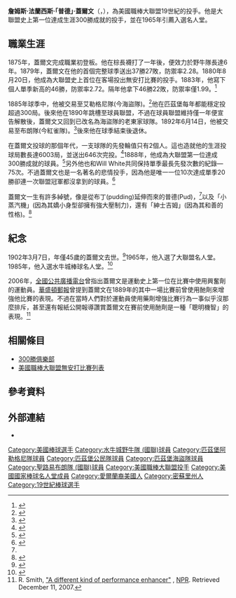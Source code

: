 {{Infobox baseball biography
|name        = 普德·蓋爾文<br/>Pud Galvin
|image       = PudGalvin.jpg
|image_size  =
|caption     = 1887年的蓋爾文
|position    = [[投手|投手]]
|bats        = 右
|throws      = 右
|birth_date  = {{Birth date|1856|12|25|}}
|birth_place = {{USA}}[[密蘇里州|密蘇里州]][[聖路易|聖路易]]
|death_date  = {{Death date and age|1902|3|7|1856|12|25}}
|death_place = {{USA}}[[賓夕法尼亞州|賓夕法尼亞州]][[匹茲堡|匹茲堡]]
|debutleague = 美國職棒大聯盟
|debutdate   = 5月22日
|debutyear   = 1875年
|debutteam   = 聖路易棕長襪
|finalleague = 美國職棒大聯盟
|finaldate   = 8月2日
|finalyear   = 1892年
|finalteam   = 聖路易布朗
|statleague  = 美國職棒大聯盟
|stat1label  = 勝敗投數
|stat1value  = 365–310
|stat2label  = [[防禦率|防禦率]]
|stat2value  = 2.85
|stat3label  = [[三振|三振]]
|stat3value  = 1807
|teams=
* 聖路易棕長襪 ({{mlby|1875}})
* [[水牛城野牛_(國家聯盟)|水牛城野牛]] ({{mlby|1879}}–{{mlby|1885}})
* [[匹茲堡阿勒格尼|匹茲堡阿勒格尼]] ({{mlby|1885}}–{{mlby|1889}})
* 匹茲堡公民 ({{mlby|1890}})
* [[匹茲堡海盜|匹茲堡海盜]] ({{mlby|1891}}–{{mlby|1892}})
* [[聖路易紅雀|聖路易布朗]] ({{mlby|1875}})
|highlights=
* 生涯投出兩場無安打比賽 (1880,1884)
* 大聯盟首位達成生涯300勝的投手
|hoflink  = 美國國家棒球名人堂暨博物館
|hoftype  = 美國棒球名人堂
|hofdate  = 1965年
|hofvote  = 
|hofmethod= 名人堂資深委員會
}}
'''詹姆斯·法蘭西斯·「普德」·蓋爾文'''（{{lang-en|James Francis "Pud" Galvin}}，{{bd|1856年|12月25日|1902年|3月7日|}}），為美國職棒大聯盟19世紀的投手。他是大聯盟史上第一位達成生涯300勝成就的投手，並在1965年引薦入選名人堂。
==職業生涯==
1875年，蓋爾文完成職業初登板。他在棕長襪打了一年後，便效力於野牛隊長達6年。1879年，蓋爾文在他的首個完整球季送出37勝27敗，防禦率2.28。1880年8月20日，他成為大聯盟史上首位在客場投出無安打比賽的投手。1883年，他寫下個人單季新高的46勝，防禦率2.72。隔年他拿下46勝22敗，防禦率僅1.99。<ref>{{Cite web |url=https://books.google.com/books?id=gVFjDwAAQBAJ&pg=PA639&lpg=PA639&dq=pud+galvin+46+22&source=bl&ots=Vtl1k4olAy&sig=ACfU3U2dlq_DXoSx8z4vSAIJKJ6Qr6JUAQ&hl=en&sa=X&ved=2ahUKEwir_MWmlrThAhUPbawKHbqDBKQ4ChDoATAGegQICRAB |title=Hardball Retroactive |last=Bain |first=Derek |date=July 8, 2018 |publisher=Tuatara Software, LLC |language=en |access-date=April 3, 2019}}</ref>

1885年球季中，他被交易至艾勒格尼隊(今海盜隊)。<ref>{{Cite web |url=https://books.google.com/books?id=dnOCDwAAQBAJ&pg=PT972&lpg=PT972&dq=pud+galvin+alleganys+1885&source=bl&ots=b8vgxPkZr_&sig=ACfU3U36skdoRiteP95JwoJ0HRGlqOZwQA&hl=en&sa=X&ved=2ahUKEwiNgM66lrThAhUIRa0KHdLdCD0Q6AEwEHoECAgQAQ |title=The Pittsburgh Pirates Encyclopedia: Second Edition |last=Finoli |first=David |last2=Ranier |first2=Bill |date=February 10, 2015 |publisher=Simon and Schuster |language=en |access-date=April 3, 2019}}</ref>他在匹茲堡每年都能穩定投超過300局。後來他在1890年跳槽至球員聯盟，不過在球員聯盟維持僅一年便宣告解散後，蓋爾文又回到已改名為海盜隊的老東家球隊。1892年6月14日，他被交易至布朗隊(今紅雀隊)。<ref>{{Cite web |url=https://books.google.com/books?id=ViiCha8LoBgC&pg=PA131&lpg=PA131&dq=galvin+traded+to+st.+louis+browns&source=bl&ots=RqShW9DOQf&sig=ACfU3U12UyhA7Q0Ur4jsAgUfrew5CI7vTw&hl=en&sa=X&ved=2ahUKEwiXpbvflbThAhVQC6wKHVncC2gQ6AEwBHoECAcQAQ |title=Historical Dictionary of Baseball |last=Spatz |first=Lyle |date=December 21, 2012 |publisher=Scarecrow Press |language=en |access-date=April 3, 2019}}</ref>後來他在球季結束後退休。

在蓋爾文投球的那個年代，一支球隊的先發輪值只有2個人。這也造就他的生涯投球局數長達6003局，並送出646次完投。<ref>{{Cite web |url=https://sabr.org/bioproj/person/38c553ff |title=Pud Galvin |website=sabr.org |access-date=April 3, 2019 |archive-date=2019-04-03 |archive-url=https://web.archive.org/web/20190403162432/https://sabr.org/bioproj/person/38c553ff |dead-url=no }}</ref>1888年，他成為大聯盟第一位達成300勝成就的球員。<ref>{{Cite web |url=https://www.history.com/news/baseballs-first-fountain-of-youth |title=Baseball's First Fountain of Youth |last=Klein |first=Christopher |date=April 5, 2012 |website=HISTORY |language=en |access-date=April 3, 2019 |archive-date=2020-12-25 |archive-url=https://web.archive.org/web/20201225135817/https://history.com/news/baseballs-first-fountain-of-youth |dead-url=no }}</ref>另外他也和Will White共同保持單季最長先發次數的紀錄—75次。不過蓋爾文也是一名著名的悲情投手，因為他是唯一一位10次達成單季20勝卻連一次聯盟冠軍都沒拿到的球員。<ref>{{Cite web |url=https://www.newsday.com/sports/baseball/mlb-s-300-game-winners-1.3664658 |title=MLB's 300-game winners |date=April 19, 2012 |website=Newsday |language=en |access-date=April 3, 2019 |archive-date=2020-09-23 |archive-url=https://web.archive.org/web/20200923170350/https://www.newsday.com/sports/baseball/mlb-s-300-game-winners-1.3664658 |dead-url=no }}</ref>

蓋爾文一生有許多綽號，像是從布丁(pudding)延伸而來的普德(Pud)，<ref name="NPR" />以及「小蒸汽機」(因為其嬌小身型卻擁有強大壓制力)，還有「紳士吉姆」(因為其和善的性格)。<ref name="SABR">{{Cite web |url=http://sabr.org/bioproj/person/38c553ff |title=Pud Galvin |last=Hausberg |first=Charles |publisher=[[Society_for_American_Baseball_Research|Society for American Baseball Research]] |access-date=August 14, 2013 |archive-date=2019-04-03 |archive-url=https://web.archive.org/web/20190403162432/https://sabr.org/bioproj/person/38c553ff |dead-url=no }}</ref>
==紀念==
1902年3月7日，年僅45歲的蓋爾文去世。<ref>{{Cite web |url=http://www.alleghenycity.org/File_Server/2_049_2010_02_Spring_Reporter_Dispatch.pdf |title=Pud Galvin: Allegheny's Forgotten Hall of Famer |last=Boehm |first=Emilia |date=Spring 2010 |website=Reporter Dispatch |publisher=The Allegheny City Society|archive-url=https://web.archive.org/web/20160303213819/http://www.alleghenycity.org/File_Server/2_049_2010_02_Spring_Reporter_Dispatch.pdf |archive-date=March 3, 2016 |access-date=January 1, 2014}}</ref>1965年，他入選了大聯盟名人堂。1985年，他入選水牛城棒球名人堂。<ref>{{Cite web |url=http://www.milb.com/team1/page.jsp?ymd=20100224&content_id=8132850&vkey=team1_t422&fext=.jsp&sid=t422 |title=Buffalo Baseball Hall of Fame |website=MiLB.com |access-date=August 29, 2012 |archive-date=2012-03-07 |archive-url=https://web.archive.org/web/20120307004254/http://www.milb.com/team1/page.jsp?ymd=20100224&content_id=8132850&vkey=team1_t422&fext=.jsp&sid=t422 |dead-url=no }}</ref>

2006年，[[全國公共廣播電台|全國公共廣播電台]]曾指出蓋爾文是運動史上第一位在比賽中使用興奮劑的運動員。[[華盛頓郵報|華盛頓郵報]]曾提到蓋爾文在1889年的其中一場比賽前曾使用酏劑來增強他比賽的表現。不過在當時人們對於運動員使用藥劑增強比賽行為一事似乎沒那麼排斥，甚至還有報紙公開報導讚賞蓋爾文在賽前使用酏劑是一種「聰明機智」的表現。<ref name="NPR">R. Smith, [https://www.npr.org/templates/story/story.php?storyId=5314753 "A different kind of performance enhancer"] {{Wayback|url=https://www.npr.org/templates/story/story.php?storyId=5314753 |date=20191218070715 }}, [[NPR|NPR]].  Retrieved December 11, 2007.</ref>
==相關條目==
* [[300勝俱樂部|300勝俱樂部]]
* [[美國職棒大聯盟無安打比賽列表|美國職棒大聯盟無安打比賽列表]]
==參考資料==
{{Reflist|2}}
==外部連結==
{{Commons category|Pud Galvin}}
{{Baseballstats|mlb=111058|espn=27|br=b/blairpa01|fangraphs=1001031}}
* {{台灣棒球維基館|Pud_Galvin}}

{{300 win club}}
{{美國棒球名人堂成員}}

{{DEFAULTSORT:Galvin, Pud}}
[[Category:美國棒球選手|Category:美國棒球選手]]
[[Category:水牛城野牛隊_(國聯)球員|Category:水牛城野牛隊 (國聯)球員]]
[[Category:匹茲堡阿勒格尼隊球員|Category:匹茲堡阿勒格尼隊球員]]
[[Category:匹茲堡公民隊球員|Category:匹茲堡公民隊球員]]
[[Category:匹茲堡海盜隊球員|Category:匹茲堡海盜隊球員]]
[[Category:聖路易布朗隊_(國聯)球員|Category:聖路易布朗隊 (國聯)球員]]
[[Category:美國職棒大聯盟投手|Category:美國職棒大聯盟投手]]
[[Category:美國國家棒球名人堂成員|Category:美國國家棒球名人堂成員]]
[[Category:愛爾蘭裔美國人|Category:愛爾蘭裔美國人]]
[[Category:密蘇里州人|Category:密蘇里州人]]
[[Category:19世紀棒球選手|Category:19世紀棒球選手]]